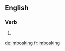 ==English==

===Verb===
{{head|en|present participle}}

# {{present participle of|imbosk|lang=en}}

[[de:imbosking]]
[[fr:imbosking]]